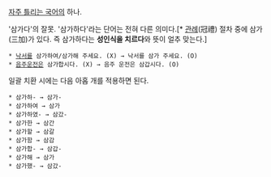 [[자주 틀리는 국어]]의 하나.

'삼가다'의 잘못. '삼가하다'라는 단어는 전혀 다른 의미다.[* [[관례]](冠禮) 절차 중에 삼가(三加)가 있다. 즉 삼가하다는 '''성인식을 치르다'''와 뜻이 얼추 맞는다.]

 * [[낙서]]를 삼가하여/삼가해 주세요. (X) → 낙서를 삼가 주세요. (O)
 * [[음주운전]]은 삼가합시다. (X) → 음주 운전은 삼갑시다. (O)

일괄 치환 시에는 다음 아홉 개를 적용하면 된다.
 * 삼가하- → 삼가-
 * 삼가하여 → 삼가
 * 삼가하였- → 삼갔-
 * 삼가한 → 삼간
 * 삼가할 → 삼갈
 * 삼가함 → 삼감
 * 삼가합- → 삼갑-
 * 삼가해 → 삼가
 * 삼가했- → 삼갔-
